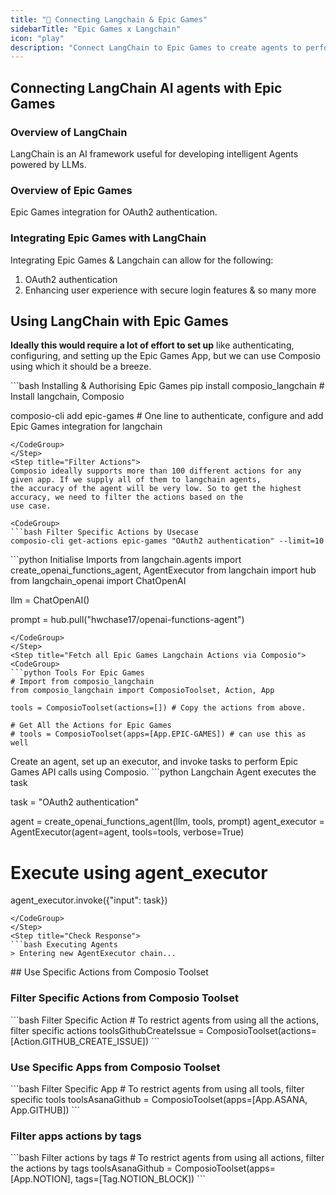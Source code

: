 ```yaml
---
title: "🚀 Connecting Langchain & Epic Games"
sidebarTitle: "Epic Games x Langchain"
icon: "play"
description: "Connect LangChain to Epic Games to create agents to perform tasks using natural language"
---
```


## Connecting LangChain AI agents with Epic Games

### Overview of LangChain

LangChain is an AI framework useful for developing intelligent Agents powered by LLMs.

### Overview of Epic Games

Epic Games integration for OAuth2 authentication.

### Integrating Epic Games with LangChain

Integrating Epic Games & Langchain can allow for the following:

1. OAuth2 authentication
2. Enhancing user experience with secure login features
& so many more

## Using LangChain with Epic Games

<Steps>
<Step title="Setting Up the Environment">

**Ideally this would require a lot of effort to set up** like authenticating, configuring, and setting up the Epic Games App, but we can use Composio using which it should be a breeze.

<CodeGroup>
```bash Installing & Authorising Epic Games
pip install composio_langchain # Install langchain, Composio 

composio-cli add epic-games # One line to authenticate, configure and add Epic Games integration for langchain
```
</CodeGroup>
</Step>
<Step title="Filter Actions">
Composio ideally supports more than 100 different actions for any given app. If we supply all of them to langchain agents, 
the accuracy of the agent will be very low. So to get the highest accuracy, we need to filter the actions based on the 
use case.

<CodeGroup>
```bash Filter Specific Actions by Usecase
composio-cli get-actions epic-games "OAuth2 authentication" --limit=10
```
</CodeGroup>

</Step>
<Step title="Import Base Packages">

<CodeGroup>
```python Initialise Imports
from langchain.agents import create_openai_functions_agent, AgentExecutor
from langchain import hub
from langchain_openai import ChatOpenAI


llm = ChatOpenAI()

prompt = hub.pull("hwchase17/openai-functions-agent")
```
</CodeGroup>
</Step>
<Step title="Fetch all Epic Games Langchain Actions via Composio">
<CodeGroup>
```python Tools For Epic Games
# Import from composio_langchain
from composio_langchain import ComposioToolset, Action, App

tools = ComposioToolset(actions=[]) # Copy the actions from above. 

# Get All the Actions for Epic Games
# tools = ComposioToolset(apps=[App.EPIC-GAMES]) # can use this as well
```
</CodeGroup>
</Step>
<Step title="Execute the Agent">
Create an agent, set up an executor, and invoke tasks to perform Epic Games API calls using Composio. 
<CodeGroup>
```python Langchain Agent executes the task

task = "OAuth2 authentication"

agent = create_openai_functions_agent(llm, tools, prompt)
agent_executor = AgentExecutor(agent=agent, tools=tools, verbose=True)

# Execute using agent_executor
agent_executor.invoke({"input": task})
```
</CodeGroup>
</Step>
<Step title="Check Response">
```bash Executing Agents
> Entering new AgentExecutor chain...
```
</Step>
</Steps>
## Use Specific Actions from Composio Toolset

### Filter Specific Actions from Composio Toolset

<CodeGroup>
```bash Filter Specific Action
# To restrict agents from using all the actions, filter specific actions
toolsGithubCreateIssue = ComposioToolset(actions=[Action.GITHUB_CREATE_ISSUE])
```
</CodeGroup>

### Use Specific Apps from Composio Toolset
<CodeGroup>
```bash Filter Specific App
# To restrict agents from using all tools, filter specific tools
toolsAsanaGithub = ComposioToolset(apps=[App.ASANA, App.GITHUB])
```
</CodeGroup>

### Filter apps actions by tags 
<CodeGroup>
```bash Filter actions by tags
# To restrict agents from using all actions, filter the actions by tags
toolsAsanaGithub = ComposioToolset(apps=[App.NOTION], tags=[Tag.NOTION_BLOCK])
```
</CodeGroup>

